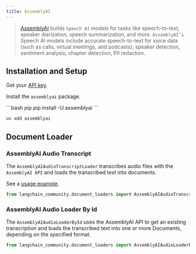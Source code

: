 ```yaml
---
title: AssemblyAI
---
```


>[AssemblyAI](https://www.assemblyai.com/) builds `Speech AI` models for tasks like
speech-to-text, speaker diarization, speech summarization, and more.
> `AssemblyAI’s` Speech AI models include accurate speech-to-text for voice data
> (such as calls, virtual meetings, and podcasts), speaker detection, sentiment analysis,
> chapter detection, PII redaction.



## Installation and Setup

Get your [API key](https://www.assemblyai.com/dashboard/signup).

Install the `assemblyai` package.

<CodeGroup>
```bash pip
pip install -U assemblyai
```

```bash uv
uv add assemblyai
```
</CodeGroup>

## Document Loader

###  AssemblyAI Audio Transcript

The `AssemblyAIAudioTranscriptLoader` transcribes audio files with the `AssemblyAI API`
and loads the transcribed text into documents.

See a [usage example](/oss/python/integrations/document_loaders/assemblyai).

```python
from langchain_community.document_loaders import AssemblyAIAudioTranscriptLoader
```

###  AssemblyAI Audio Loader By Id

The `AssemblyAIAudioLoaderById` uses the AssemblyAI API to get an existing
transcription and loads the transcribed text into one or more Documents,
depending on the specified format.

```python
from langchain_community.document_loaders import AssemblyAIAudioLoaderById
```
